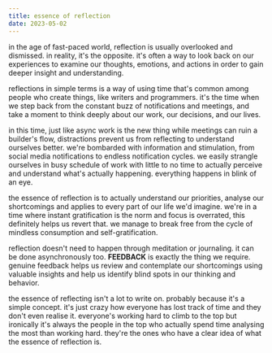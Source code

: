 ```yaml
---
title: essence of reflection
date: 2023-05-02
---
```


in the age of fast-paced world, reflection is usually overlooked and dismissed. in reality, it's the opposite. it's often a way to
look back on our experiences to examine our thoughts, emotions, and actions in order to gain deeper insight and understanding.

reflections in simple terms is a way of using time that's common among people who create things, like writers and programmers.
it's the time when we step back from the constant buzz of notifications and meetings, and take a moment to think deeply about our work,
our decisions, and our lives.

in this time, just like async work is the new thing while meetings can ruin a builder's flow, distractions prevent us from reflecting
to understand ourselves better. we're bombarded with information and stimulation, from social media notifications to endless
notification cycles. we easily strangle ourselves in busy schedule of work with little to no time to actually perceive and understand
what's actually happening. everything happens in blink of an eye.

the essence of reflection is to actually understand our priorities, analyse our shortcomings and applies to every part of our life we'd
imagine. we're in a time where instant gratification is the norm and focus is overrated, this definitely helps us revert that. we manage
to break free from the cycle of mindless consumption and self-gratification.

reflection doesn't need to happen through meditation or journaling. it can be done asynchronously too. **FEEDBACK** is exactly the
thing we require. genuine feedback helps us review and contemplate our shortcomings using valuable insights and help us identify blind
spots in our thinking and behavior.

the essence of reflecting isn't a lot to write on. probably because it's a simple concept. it's just crazy how everyone has lost track
of time and they don't even realise it. everyone's working hard to climb to the top but ironically it's always the people in the top who
actually spend time analysing the most than working hard. they're the ones who have a clear idea of what the essence of reflection is.
